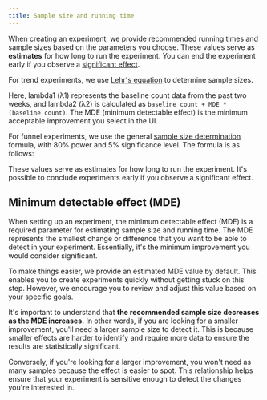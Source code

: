 ```yaml
---
title: Sample size and running time
---
```



When creating an experiment, we provide recommended running times and sample sizes based on the parameters you choose. These values serve as **estimates** for how long to run the experiment. You can end the experiment early if you observe a [significant effect](/docs/experiments/experiment-significance).

For trend experiments, we use [Lehr's equation](http://www.columbia.edu/~cjd11/charles_dimaggio/DIRE/styled-4/code-12/#poisson-distributed-or-count-data) to determine sample sizes.

<FormulaScreenshot
  imageLight={LehrEquationLight}
  imageDark={LehrEquationDark} 
  alt="Lehr equation" 
  classes="rounded"
/>

Here, lambda1 (λ1) represents the baseline count data from the past two weeks, and lambda2 (λ2) is calculated as `baseline count + MDE * (baseline count)`. The MDE (minimum detectable effect) is the minimum acceptable improvement you select in the UI.

For funnel experiments, we use the general [sample size determination](https://en.wikipedia.org/wiki/Sample_size_determination) formula, with 80% power and 5% significance level. The formula is as follows:

<FormulaScreenshot
  imageLight={SampleSizeDeterminationLight}
  imageDark={SampleSizeDeterminationDark} 
  alt="Sample size determination" 
  classes="rounded"
/>

These values serve as estimates for how long to run the experiment. It's possible to conclude experiments early if you observe a significant effect.

## Minimum detectable effect (MDE)

When setting up an experiment, the minimum detectable effect (MDE) is a required parameter for estimating sample size and running time. The MDE represents the smallest change or difference that you want to be able to detect in your experiment. Essentially, it's the minimum improvement you would consider significant.

To make things easier, we provide an estimated MDE value by default. This enables you to create experiments quickly without getting stuck on this step. However, we encourage you to review and adjust this value based on your specific goals.

It's important to understand that **the recommended sample size decreases as the MDE increases.** In other words, if you are looking for a smaller improvement, you'll need a larger sample size to detect it. This is because smaller effects are harder to identify and require more data to ensure the results are statistically significant. 

Conversely, if you're looking for a larger improvement, you won't need as many samples because the effect is easier to spot. This relationship helps ensure that your experiment is sensitive enough to detect the changes you're interested in.
